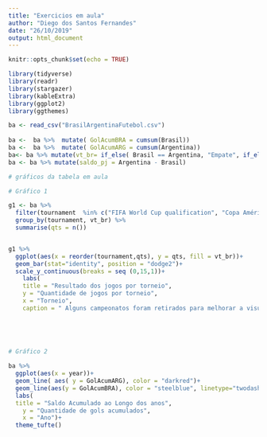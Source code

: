 ```yaml
---
title: "Exercicios em aula"
author: "Diego dos Santos Fernandes"
date: "26/10/2019"
output: html_document
---
```


```r
knitr::opts_chunk$set(echo = TRUE)

library(tidyverse)
library(readr)
library(stargazer)
library(kableExtra)
library(ggplot2)
library(ggthemes)

```


```r
ba <- read_csv("BrasilArgentinaFutebol.csv")
 
ba <-  ba %>%  mutate( GolAcumBRA = cumsum(Brasil))
ba <-  ba %>%  mutate( GolAcumARG = cumsum(Argentina))
ba<- ba %>% mutate(vt_br= if_else( Brasil == Argentina, "Empate", if_else(Brasil > Argentina, "Vitória","Derrota")))
ba <- ba %>% mutate(saldo_pj = Argentina - Brasil)

```


```r

# gráficos da tabela em aula

# Gráfico 1

g1 <- ba %>% 
  filter(tournament  %in% c("FIFA World Cup qualification", "Copa América", "Friendly", "FIFA World Cup" )) %>% 
  group_by(tournament, vt_br) %>% 
  summarise(qts = n())


g1 %>% 
  ggplot(aes(x = reorder(tournament,qts), y = qts, fill = vt_br))+
  geom_bar(stat="identity", position = "dodge2")+
  scale_y_continuous(breaks = seq (0,15,1))+
    labs(
    title = "Resultado dos jogos por torneio",
    y = "Quantidade de jogos por torneio",
    x = "Torneio",
    caption = " Alguns campeonatos foram retirados para melhorar a visualização do Gráfico") +   theme_clean()

 
  



```


```r

# Gráfico 2
  
ba %>% 
  ggplot(aes(x = year))+
  geom_line( aes( y = GolAcumARG), color = "darkred")+
  geom_line(aes(y = GolAcumBRA), color = "steelblue", linetype="twodash")+
  labs(
  title = "Saldo Acumulado ao Longo dos anos",
    y = "Quantidade de gols acumulados",
    x = "Ano")+
  theme_tufte()


```










